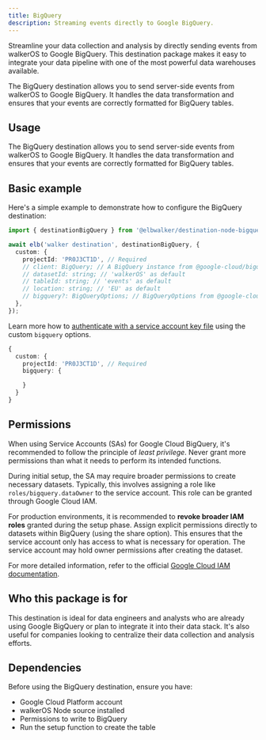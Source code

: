 ```yaml
---
title: BigQuery
description: Streaming events directly to Google BigQuery.
---
```



<PackageLink
  github="packages/destinations/node/bigquery"
  npm="@elbwalker/destination-node-bigquery"
/>

Streamline your data collection and analysis by directly sending events from
walkerOS to Google BigQuery. This destination package makes it easy to integrate
your data pipeline with one of the most powerful data warehouses available.

The BigQuery destination allows you to send server-side events from walkerOS to
Google BigQuery. It handles the data transformation and ensures that your events
are correctly formatted for BigQuery tables.

## Usage

The BigQuery destination allows you to send server-side events from walkerOS to
Google BigQuery. It handles the data transformation and ensures that your events
are correctly formatted for BigQuery tables.

## Basic example

Here's a simple example to demonstrate how to configure the BigQuery
destination:

```ts
import { destinationBigQuery } from '@elbwalker/destination-node-bigquery';

await elb('walker destination', destinationBigQuery, {
  custom: {
    projectId: 'PR0J3CT1D', // Required
    // client: BigQuery; // A BigQuery instance from @google-cloud/bigquery
    // datasetId: string; // 'walkerOS' as default
    // tableId: string; // 'events' as default
    // location: string; // 'EU' as default
    // bigquery?: BigQueryOptions; // BigQueryOptions from @google-cloud/bigquery
  },
});
```

Learn more how to
[authenticate with a service account key file](https://cloud.google.com/bigquery/docs/authentication/service-account-file)
using the custom `bigquery` options.

```ts
{
  custom: {
    projectId: 'PR0J3CT1D', // Required
    bigquery: {

    }
  }
}
```

## Permissions

When using Service Accounts (SAs) for Google Cloud BigQuery, it's recommended to
follow the principle of _least privilege_. Never grant more permissions than
what it needs to perform its intended functions.

During initial setup, the SA may require broader permissions to create necessary
datasets. Typically, this involves assigning a role like
`roles/bigquery.dataOwner` to the service account. This role can be granted
through Google Cloud IAM.

For production environments, it is recommended to **revoke broader IAM roles**
granted during the setup phase. Assign explicit permissions directly to datasets
within BigQuery (using the share option). This ensures that the service account
only has access to what is necessary for operation. The service account may hold
owner permissions after creating the dataset.

For more detailed information, refer to the official
[Google Cloud IAM documentation](https://cloud.google.com/iam/docs).

## Who this package is for

This destination is ideal for data engineers and analysts who are already using
Google BigQuery or plan to integrate it into their data stack. It's also useful
for companies looking to centralize their data collection and analysis efforts.

## Dependencies

Before using the BigQuery destination, ensure you have:

- Google Cloud Platform account
- walkerOS Node source installed
- Permissions to write to BigQuery
- Run the setup function to create the table
